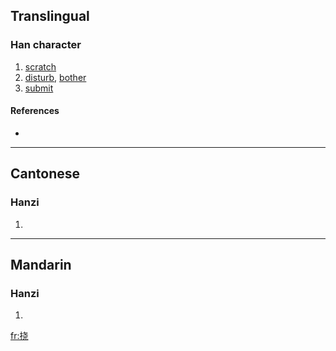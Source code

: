 {{see|撓}}
==Translingual==

===Han character===
{{Han char|rn=64|rad=手|as=06|sn=9|four=|canj=手十心山 (QJPU)}}

# [[scratch]]
# [[disturb]], [[bother]]
# [[submit]]

====References====
* {{Han ref|kx=0431.171|hdz=31868.120|uh=6320|ud=25376}}

----

==Cantonese==

===Hanzi===
{{yue-hanzi|jyut=|y=naau4, naau5}}

# {{defn|Cantonese}}

----

==Mandarin==

===Hanzi===
{{cmn-hanzi|tra=撓|pin=[[dàng]] ([[dang4]]), [[náo]] ([[nao2]]), [[tǎng]] ([[tang3]])|wg=tang<sup>4</sup>, nao<sup>2</sup>, t'ang<sup>3</sup>}}

# {{defn|Mandarin}}

[[fr:挠]]